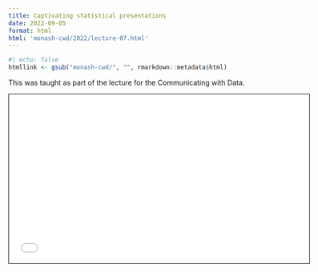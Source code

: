 ```yaml
---
title: Captivating statistical presentations
date: 2022-09-05
format: html
html: 'monash-cwd/2022/lecture-07.html'
---
```


```r
#| echo: false
htmllink <- gsub("monash-cwd/", "", rmarkdown::metadata$html)
```


This was taught as part of the lecture for the Communicating with Data.

<a href='`r htmllink`'><i class="fa-solid fa-link"></i></a>




<iframe width="600px" src="`r htmllink`" height="337.5px" style="border: 1px solid black;"></iframe>



